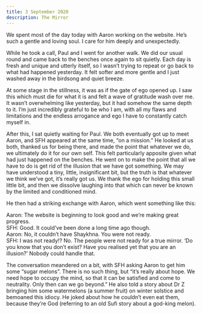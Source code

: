 ```yaml
---
title: 3 September 2020
description: The Mirror
---
```


We spent most of the day today with Aaron working on the website. He’s such a gentle and loving soul. I care for him deeply and unexpectedly.

While he took a call, Paul and I went for another walk. We did our usual round and came back to the benches once again to sit quietly. Each day is fresh and unique and utterly itself, so I wasn’t trying to repeat or go back to what had happened yesterday. It felt softer and more gentle and I just washed away in the birdsong and quiet breeze. 

At some stage in the stillness, it was as if the gate of ego opened up. I saw this which must die for what it is and felt a wave of gratitude wash over me. It wasn’t overwhelming like yesterday, but it had somehow the same depth to it. I’m just incredibly grateful to be who I am, with all my flaws and limitations and the endless arrogance and ego I have to constantly catch myself in.

After this, I sat quietly waiting for Paul. We both eventually got up to meet Aaron, and SFH appeared at the same time, “on a mission.” He looked at us both, thanked us for being there, and made the point that whatever we do, we ultimately do it for our own self. This felt particularly apposite given what had just happened on the benches. He went on to make the point that all we have to do is get rid of the illusion that we have got something. We may have understood a tiny, little, insignificant bit, but the truth is that whatever we think we’ve got, it’s really got us. We thank the ego for holding this small little bit, and then we dissolve laughing into that which can never be known by the limited and conditioned mind.

He then had a striking exchange with Aaron, which went something like this:

Aaron: The website is beginning to look good and we’re making great progress. \
SFH: Good. It could’ve been done a long time ago though. \
Aaron: No, it couldn’t have Shaykhna. You were not ready. \
SFH: I was not ready!? No. The people were not ready for a true mirror. ‘Do you know that you don’t exist? Have you realised yet that you are an illusion?’ Nobody could handle that.

The conversation meandered on a bit, with SFH asking Aaron to get him some “sugar melons”. There is no such thing, but “it’s really about hope. We need hope to occupy the mind, so that it can be satisfied and come to neutrality. Only then can we go beyond.” He also told a story about Dr Z bringing him some watermelons (a summer fruit) on winter solstice and bemoaned this idiocy. He joked about how he couldn’t even eat them, because they’re God (referring to an old Sufi story about a god-king melon).
